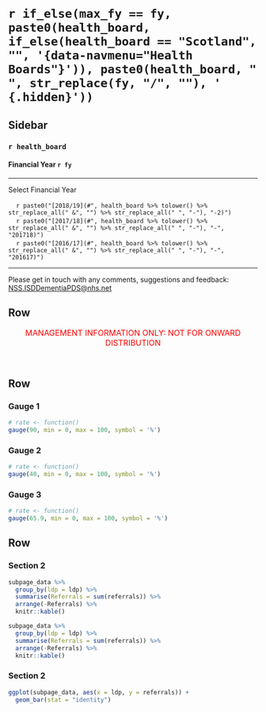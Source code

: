 `r if_else(max_fy == fy, paste0(health_board, if_else(health_board == "Scotland", "", '{data-navmenu="Health Boards"}')), paste0(health_board, " ", str_replace(fy, "/", ""), ' {.hidden}'))`
=================================================


Sidebar {.sidebar}
-----------------------------------------------------------------------

### `r health_board`
#### Financial Year `r fy`

***

Select Financial Year

<!-- For some reason need '-3' on end of 1920 links - check why this is -->
|     `r paste0("[2018/19](#", health_board %>% tolower() %>% str_replace_all(" &", "") %>% str_replace_all(" ", "-"), "-2)")`
|     `r paste0("[2017/18](#", health_board %>% tolower() %>% str_replace_all(" &", "") %>% str_replace_all(" ", "-"), "-", "201718)")`
|     `r paste0("[2016/17](#", health_board %>% tolower() %>% str_replace_all(" &", "") %>% str_replace_all(" ", "-"), "-", "201617)")`

***

<!-- Reword this and try and force to bottom of sidebar -->
Please get in touch with any comments, suggestions and feedback: [NSS.ISDDementiaPDS@nhs.net](mailto:NSS.ISDDementiaPDS@nhs.net)


Row {data-height=30}
-----------------------------------------------------------------------

<!-- Management Information tagline -->
<font size="3"> 
<center> 
<span style="color:red"> 
MANAGEMENT INFORMATION ONLY: NOT FOR ONWARD DISTRIBUTION 
</span> </center> </font> 
<br>


Row
----------------------------------------------------------------------

### Gauge 1

```r
# rate <- function()
gauge(90, min = 0, max = 100, symbol = '%')
```

### Gauge 2 

```r
# rate <- function()
gauge(40, min = 0, max = 100, symbol = '%')
```

### Gauge 3

```r
# rate <- function()
gauge(65.9, min = 0, max = 100, symbol = '%')
```



Row {data-height=500}
----------------------------------------------------------------------

### Section 2

```r
subpage_data %>% 
  group_by(ldp = ldp) %>% 
  summarise(Referrals = sum(referrals)) %>% 
  arrange(-Referrals) %>% 
  knitr::kable()
```

```r
subpage_data %>% 
  group_by(ldp = ldp) %>% 
  summarise(Referrals = sum(referrals)) %>% 
  arrange(-Referrals) %>% 
  knitr::kable()
```

### Section 2 {data-width=800}

```r
ggplot(subpage_data, aes(x = ldp, y = referrals)) +
  geom_bar(stat = "identity")
```

